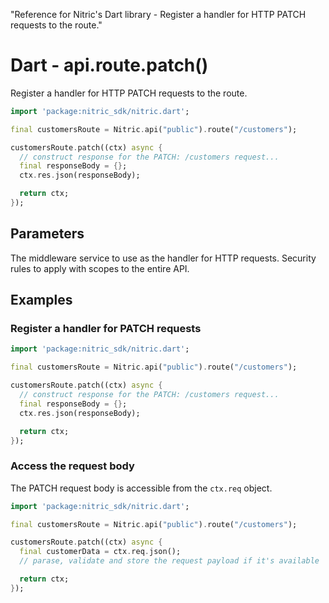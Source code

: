   "Reference for Nitric's Dart library - Register a handler for HTTP PATCH requests to the route."

# Dart - api.route.patch()

Register a handler for HTTP PATCH requests to the route.

```dart
import 'package:nitric_sdk/nitric.dart';

final customersRoute = Nitric.api("public").route("/customers");

customersRoute.patch((ctx) async {
  // construct response for the PATCH: /customers request...
  final responseBody = {};
  ctx.res.json(responseBody);

  return ctx;
});
```

## Parameters

<Properties>
  <Property name="handler" required type="HttpHandler">
    The middleware service to use as the handler for HTTP requests.
  </Property>
  <Property name="security" type="List<OidcOptions>">
    Security rules to apply with scopes to the entire API.
  </Property>
</Properties>

## Examples

### Register a handler for PATCH requests

```dart
import 'package:nitric_sdk/nitric.dart';

final customersRoute = Nitric.api("public").route("/customers");

customersRoute.patch((ctx) async {
  // construct response for the PATCH: /customers request...
  final responseBody = {};
  ctx.res.json(responseBody);

  return ctx;
});
```

### Access the request body

The PATCH request body is accessible from the `ctx.req` object.

```dart
import 'package:nitric_sdk/nitric.dart';

final customersRoute = Nitric.api("public").route("/customers");

customersRoute.patch((ctx) async {
  final customerData = ctx.req.json();
  // parase, validate and store the request payload if it's available

  return ctx;
});
```
